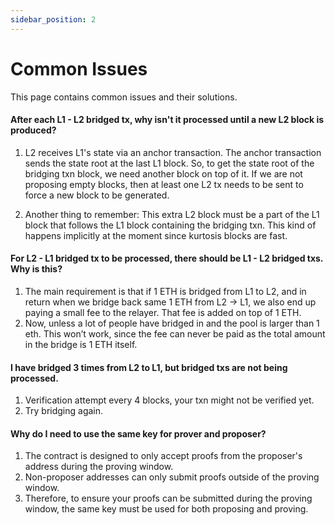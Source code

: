 ```yaml
---
sidebar_position: 2
---
```


# Common Issues

This page contains common issues and their solutions.

#### After each L1 - L2 bridged tx, why isn't it processed until a new L2 block is produced?

1. L2 receives L1's state via an anchor transaction. The anchor transaction sends the state root at the last L1 block. So, to get the state root of the bridging txn block, we need another block on top of it. If we are not proposing empty blocks, then at least one L2 tx needs to be sent to force a new block to be generated.

2. Another thing to remember: This extra L2 block must be a part of the L1 block that follows the L1 block containing the bridging txn. This kind of happens implicitly at the moment since kurtosis blocks are fast.

#### For L2 - L1 bridged tx to be processed, there should be L1 - L2 bridged txs. Why is this?

1. The main requirement is that if 1 ETH is bridged from L1 to L2, and in return when we bridge back same 1 ETH from L2 -> L1, we also end up paying a small fee to the relayer. That fee is added on top of 1 ETH. 
2. Now, unless a lot of people have bridged in and the pool is larger than 1 eth. This won’t work, since the fee can never be paid as the total amount in the bridge is 1 ETH itself.

#### I have bridged 3 times from L2 to L1, but bridged txs are not being processed.

1. Verification attempt every 4 blocks, your txn might not be verified yet.
2. Try bridging again.

#### Why do I need to use the same key for prover and proposer?

1. The contract is designed to only accept proofs from the proposer's address during the proving window.
2. Non-proposer addresses can only submit proofs outside of the proving window.
3. Therefore, to ensure your proofs can be submitted during the proving window, the same key must be used for both proposing and proving.

